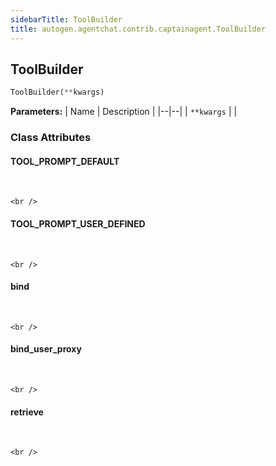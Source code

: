 ```yaml
---
sidebarTitle: ToolBuilder
title: autogen.agentchat.contrib.captainagent.ToolBuilder
---
```

<h2 id="autogen.agentchat.contrib.captainagent.ToolBuilder" class="doc doc-heading">
    <code class="doc-symbol doc-symbol-heading doc-symbol-class"></code>
    <span class="doc doc-object-name doc-class-name">ToolBuilder</span>
</h2>

```python
ToolBuilder(**kwargs)
```

    

<b>Parameters:</b>
| Name | Description |
|--|--|
| `**kwargs` |  |

### Class Attributes

<code class="doc-symbol doc-symbol-heading doc-symbol-attribute"></code>
#### TOOL_PROMPT_DEFAULT
<br />

    <br />

<code class="doc-symbol doc-symbol-heading doc-symbol-attribute"></code>
#### TOOL_PROMPT_USER_DEFINED
<br />

    <br />

<code class="doc-symbol doc-symbol-heading doc-symbol-attribute"></code>
#### bind
<br />

    <br />

<code class="doc-symbol doc-symbol-heading doc-symbol-attribute"></code>
#### bind_user_proxy
<br />

    <br />

<code class="doc-symbol doc-symbol-heading doc-symbol-attribute"></code>
#### retrieve
<br />

    <br />